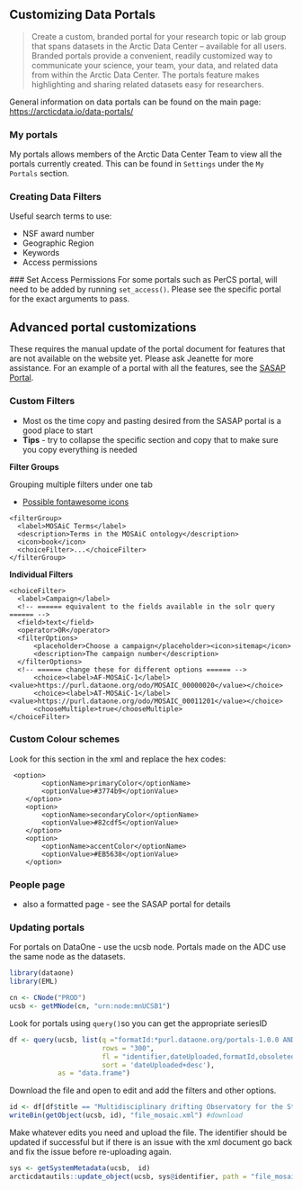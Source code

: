 ## Customizing Data Portals

> Create a custom, branded portal for your research topic or lab group that spans datasets in the Arctic Data Center – available for all users. Branded portals provide a convenient, readily customized way to communicate your science, your team, your data, and related data from within the Arctic Data Center. The portals feature makes highlighting and sharing related datasets easy for researchers.

General information on data portals can be found on the main page:  <a href = 'https://arcticdata.io/data-portals/' target='_blank'>https://arcticdata.io/data-portals/</a> 

### My portals
My portals allows members of the Arctic Data Center Team to view all the portals currently created. This can be found in `Settings` under the `My Portals` section.

### Creating Data Filters
Useful search terms to use:
 
 - NSF award number
 - Geographic Region
 - Keywords
 - Access permissions
 
 ### Set Access Permissions
For some portals such as PerCS portal, will need to be added by running `set_access()`. Please see the specific portal for the exact arguments to pass.

## Advanced portal customizations

These requires the manual update of the portal document for features that are not available on the website yet. Please ask Jeanette for more assistance. For an example of a portal with all the features, see the [SASAP Portal](https://search.dataone.org/portals/SASAP/Data).

### Custom Filters
- Most os the time copy and pasting desired from the SASAP portal is a good place to start
- **Tips** - try to collapse the specific section and copy that to make sure you copy everything is needed

**Filter Groups**

Grouping multiple filters under one tab

- [Possible fontawesome icons](https://fontawesome.com/v3.2/cheatsheet/)
```
<filterGroup>
  <label>MOSAiC Terms</label>
  <description>Terms in the MOSAiC ontology</description>
  <icon>book</icon>
  <choiceFilter>...</choiceFilter>
</filterGroup>
```

**Individual Filters**
```
<choiceFilter>
  <label>Campaign</label>
  <!-- ====== equivalent to the fields available in the solr query ====== -->
  <field>text</field> 
  <operator>OR</operator>
  <filterOptions>
      <placeholder>Choose a campaign</placeholder><icon>sitemap</icon>
      <description>The campaign number</description>
  </filterOptions>
  <!-- ====== change these for different options ====== -->
      <choice><label>AF-MOSAiC-1</label><value>https://purl.dataone.org/odo/MOSAIC_00000020</value></choice> 
      <choice><label>AT-MOSAiC-1</label><value>https://purl.dataone.org/odo/MOSAIC_00011201</value></choice>
      <chooseMultiple>true</chooseMultiple>
</choiceFilter>
```

### Custom Colour schemes
Look for this section in the xml and replace the hex codes:
```
 <option>
        <optionName>primaryColor</optionName>
        <optionValue>#3774b9</optionValue>
    </option>
    <option>
        <optionName>secondaryColor</optionName>
        <optionValue>#82cdf5</optionValue>
    </option>
    <option>
        <optionName>accentColor</optionName>
        <optionValue>#EB5638</optionValue>
    </option>
```

### People page
- also a formatted page - see the SASAP portal for details

### Updating portals
For portals on DataOne - use the ucsb node. Portals made on the ADC use the same node as the datasets.
```r
library(dataone)
library(EML)

cn <- CNode("PROD")
ucsb <- getMNode(cn, "urn:node:mnUCSB1")
```

Look for portals using `query()`so you can get the appropriate seriesID
```r

df <- query(ucsb, list(q ="formatId:*purl.dataone.org/portals-1.0.0 AND (*:* NOT obsoletedBy:*)",
                       rows = "300",
                       fl = "identifier,dateUploaded,formatId,obsoletedBy,origin,formatType,title, seriesId",
                       sort = 'dateUploaded+desc'),
            as = "data.frame")
```

Download the file and open to edit and add the filters and other options.
```r
id <- df[df$title == "Multidisciplinary drifting Observatory for the Study of Arctic Climate expedition", 2] #series ID
writeBin(getObject(ucsb, id), "file_mosaic.xml") #download
```

Make whatever edits you need and upload the file. The identifier should be updated if successful but if there is an issue with the xml document go back and fix the issue before re-uploading again.
```r
sys <- getSystemMetadata(ucsb,  id)
arcticdatautils::update_object(ucsb, sys@identifier, path = "file_mosaic.xml", format_id = sys@formatId, sid = sys@seriesId)
```

 
